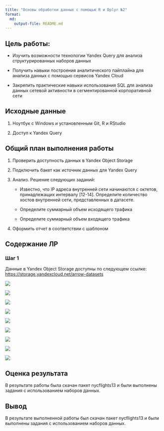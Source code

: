 ```yaml
---
title: "Основы обработки данных с помощью R и Dplyr №2"
format: 
  md:
    output-file: README.md
---
```


## Цель работы:

-   Изучить возможности технологии Yandex Query для анализа структурированных
    наборов данных

-   Получить навыки построения аналитического пайплайна для анализа данных с
    помощью сервисов Yandex Cloud

-   Закрепить практические навыки использования SQL для анализа данных сетевой
    активности в сегментированной корпоративной сети

## Исходные данные

1.  Ноутбук c Windows и установленным Git, R и RStudio

2.  Доступ к Yandex Query

## Общий план выполнения работы

1.  Проверить доступность данных в Yandex Object Storage

2.  Подключить бакет как источник данных для Yandex Query

3.  Анализ. Решение следующих заданий:

    -   Известно, что IP адреса внутренней сети начинаются с октетов, принадлежащих интервалу \[12-14\]. Определите количество хостов внутренней сети, представленных в датасете.

    -   Определите суммарный объем исходящего трафика

    -   Определите суммарный объем входящего трафика

4.  Оформить отчет в соответствии с шаблоном

## Содержание ЛР

### Шаг 1

Данные в Yandex Object Storage доступны по следующем ссылке: <https://storage.yandexcloud.net/arrow-datasets>

![](images/clipboard-1427483976.png)

![](images/clipboard-3676135280.png)

![](images/clipboard-3852838348.png)

![](images/clipboard-4181264191.png)

![](images/clipboard-1942226529.png)

![](images/clipboard-111927664.png)

![](images/clipboard-173435904.png)

![](images/clipboard-4291226883.png)

![](images/clipboard-1339792188.png)

## Оценка результата

В результате работы была скачан пакет nycflights13 и были выполнены задания с использованием наборов данных.

## Вывод

В результате выполненной работы был скачан пакет nycflights13 и были выполнены задания с использованием наборов данных.
